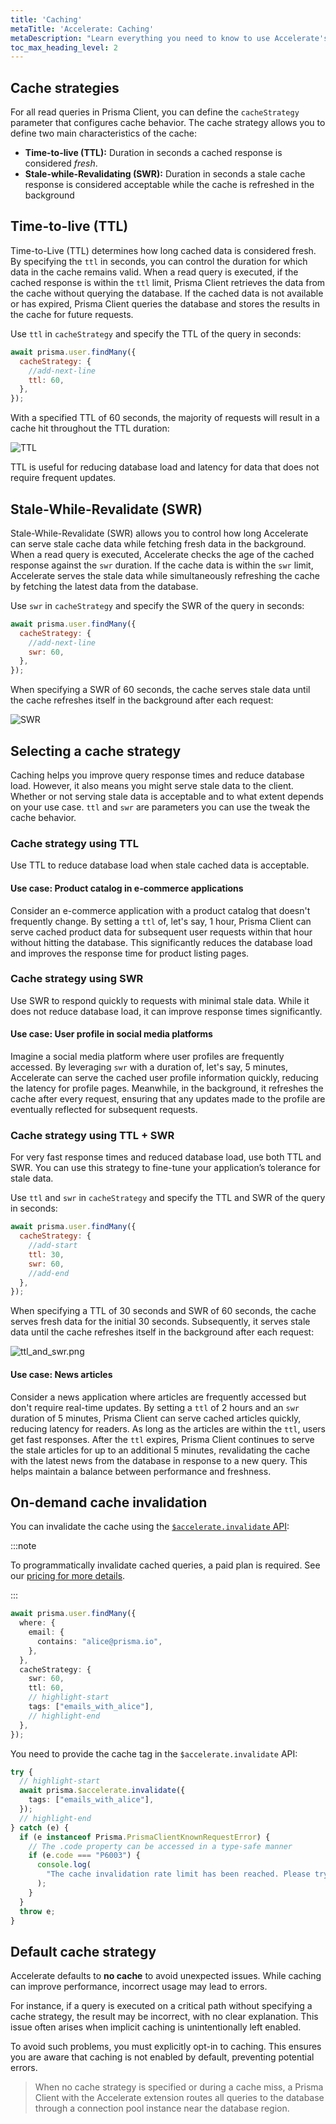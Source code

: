 ```yaml
---
title: 'Caching'
metaTitle: 'Accelerate: Caching'
metaDescription: "Learn everything you need to know to use Accelerate's global database caching."
toc_max_heading_level: 2
---
```



## Cache strategies

For all read queries in Prisma Client, you can define the `cacheStrategy` parameter that configures cache behavior. The cache strategy allows you to define two main characteristics of the cache:

- **Time-to-live (TTL):** Duration in seconds a cached response is considered _fresh_.
- **Stale-while-Revalidating (SWR):** Duration in seconds a stale cache response is considered acceptable while the cache is refreshed in the background

## Time-to-live (TTL)

Time-to-Live (TTL) determines how long cached data is considered fresh. By specifying the `ttl` in seconds, you can control the duration for which data in the cache remains valid. When a read query is executed, if the cached response is within the `ttl` limit, Prisma Client retrieves the data from the cache without querying the database. If the cached data is not available or has expired, Prisma Client queries the database and stores the results in the cache for future requests.

Use `ttl` in `cacheStrategy` and specify the TTL of the query in seconds:

```javascript
await prisma.user.findMany({
  cacheStrategy: {
    //add-next-line
    ttl: 60,
  },
});
```

With a specified TTL of 60 seconds, the majority of requests will result in
a cache hit throughout the TTL duration:

![TTL](/img/accelerate/ttl.png)

TTL is useful for reducing database load and latency for data that does not require frequent updates.

## Stale-While-Revalidate (SWR)

Stale-While-Revalidate (SWR) allows you to control how long Accelerate can serve stale cache data while fetching fresh data in the background. When a read query is executed, Accelerate checks the age of the cached response against the `swr` duration. If the cache data is within the `swr` limit, Accelerate serves the stale data while simultaneously refreshing the cache by fetching the latest data from the database.

Use `swr` in `cacheStrategy` and specify the SWR of the query in seconds:

```javascript
await prisma.user.findMany({
  cacheStrategy: {
    //add-next-line
    swr: 60,
  },
});
```

When specifying a SWR of 60 seconds, the cache serves stale data until the cache refreshes itself in the background after each request:

![SWR](/img/accelerate/swr.png)

## Selecting a cache strategy

Caching helps you improve query response times and reduce database load. However, it also means you might serve stale data to the client. Whether or not serving stale data is acceptable and to what extent depends on your use case. `ttl` and `swr` are parameters you can use the tweak the cache behavior.

### Cache strategy using TTL

Use TTL to reduce database load when stale cached data is acceptable.

#### Use case: Product catalog in e-commerce applications

Consider an e-commerce application with a product catalog that doesn't frequently change. By setting a `ttl` of, let's say, 1 hour, Prisma Client can serve cached product data for subsequent user requests within that hour without hitting the database. This significantly reduces the database load and improves the response time for product listing pages.

### Cache strategy using SWR

Use SWR to respond quickly to requests with minimal stale data. While it does not reduce database load, it can improve response times significantly.

#### Use case: User profile in social media platforms

Imagine a social media platform where user profiles are frequently accessed. By leveraging `swr` with a duration of, let's say, 5 minutes, Accelerate can serve the cached user profile information quickly, reducing the latency for profile pages. Meanwhile, in the background, it refreshes the cache after every request, ensuring that any updates made to the profile are eventually reflected for subsequent requests.

### Cache strategy using TTL + SWR

For very fast response times and reduced database load, use both TTL and SWR. You can use this strategy to fine-tune your application’s tolerance for stale data.

Use `ttl` and `swr` in `cacheStrategy` and specify the TTL and SWR of the query in seconds:

```javascript
await prisma.user.findMany({
  cacheStrategy: {
    //add-start
    ttl: 30,
    swr: 60,
    //add-end
  },
});
```

When specifying a TTL of 30 seconds and SWR of 60 seconds, the cache serves fresh data for the initial 30 seconds. Subsequently, it serves stale data until the cache refreshes itself in the background after each request:

![ttl_and_swr.png](/img/accelerate/ttl_and_swr.png)

#### Use case: News articles

Consider a news application where articles are frequently accessed but don't require real-time updates. By setting a `ttl` of 2 hours and an `swr` duration of 5 minutes, Prisma Client can serve cached articles quickly, reducing latency for readers. As long as the articles are within the `ttl`, users get fast responses. After the `ttl` expires, Prisma Client continues to serve the stale articles for up to an additional 5 minutes, revalidating the cache with the latest news from the database in response to a new query. This helps maintain a balance between performance and freshness.

## On-demand cache invalidation

You can invalidate the cache using the [`$accelerate.invalidate` API](/accelerate/api-reference#accelerateinvalidate):

:::note

To programmatically invalidate cached queries, a paid plan is required. See our [pricing for more details](https://www.prisma.io/pricing#accelerate).

:::

```ts
await prisma.user.findMany({
  where: {
    email: {
      contains: "alice@prisma.io",
    },
  },
  cacheStrategy: {
    swr: 60,
    ttl: 60,
    // highlight-start
    tags: ["emails_with_alice"],
    // highlight-end
  },
});
```

You need to provide the cache tag in the `$accelerate.invalidate` API:

```ts
try {
  // highlight-start
  await prisma.$accelerate.invalidate({
    tags: ["emails_with_alice"],
  });
  // highlight-end
} catch (e) {
  if (e instanceof Prisma.PrismaClientKnownRequestError) {
    // The .code property can be accessed in a type-safe manner
    if (e.code === "P6003") {
      console.log(
        "The cache invalidation rate limit has been reached. Please try again later."
      );
    }
  }
  throw e;
}
```

## Default cache strategy 

Accelerate defaults to **no cache** to avoid unexpected issues. While caching can improve performance, incorrect usage may lead to errors.

For instance, if a query is executed on a critical path without specifying a cache strategy, the result may be incorrect, with no clear explanation. This issue often arises when implicit caching is unintentionally left enabled.

To avoid such problems, you must explicitly opt-in to caching. This ensures you are aware that caching is not enabled by default, preventing potential errors.

> When no cache strategy is specified or during a cache miss, a Prisma Client with the Accelerate extension routes all queries to the database through a connection pool instance near the database region.
